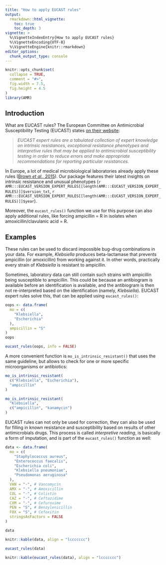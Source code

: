 ```yaml
---
title: "How to apply EUCAST rules"
output:
  rmarkdown::html_vignette:
    toc: true
    toc_depth: 3
vignette: >
  %\VignetteIndexEntry{How to apply EUCAST rules}
  %\VignetteEncoding{UTF-8}
  %\VignetteEngine{knitr::rmarkdown}
editor_options:
  chunk_output_type: console
---
```


```r
knitr::opts_chunk$set(
  collapse = TRUE,
  comment = "#>",
  fig.width = 7.5,
  fig.height = 4.5
)
library(AMR)
```

## Introduction

What are EUCAST rules? The European Committee on Antimicrobial Susceptibility Testing (EUCAST) states [on their website](https://www.eucast.org/expert_rules_and_intrinsic_resistance/):

> *EUCAST expert rules are a tabulated collection of expert knowledge on intrinsic resistances, exceptional resistance phenotypes and interpretive rules that may be applied to antimicrobial susceptibility testing in order to reduce errors and make appropriate recommendations for reporting particular resistances.*

In Europe, a lot of medical microbiological laboratories already apply these rules ([Brown *et al.*, 2015](https://www.eurosurveillance.org/content/10.2807/1560-7917.ES2015.20.2.21008)). Our package features their latest insights on intrinsic resistance and unusual phenotypes (`r AMR:::EUCAST_VERSION_EXPERT_RULES[[length(AMR:::EUCAST_VERSION_EXPERT_RULES)]]$version_txt`, `r AMR:::EUCAST_VERSION_EXPERT_RULES[[length(AMR:::EUCAST_VERSION_EXPERT_RULES)]]$year`).

Moreover, the `eucast_rules()` function we use for this purpose can also apply additional rules, like forcing <help title="ATC: J01CA01">ampicillin</help> = R in isolates when <help title="ATC: J01CR02">amoxicillin/clavulanic acid</help> = R.

## Examples

These rules can be used to discard impossible bug-drug combinations in your data. For example, *Klebsiella* produces beta-lactamase that prevents ampicillin (or amoxicillin) from working against it. In other words, practically every strain of *Klebsiella* is resistant to ampicillin.

Sometimes, laboratory data can still contain such strains with ampicillin being susceptible to ampicillin. This could be because an antibiogram is available before an identification is available, and the antibiogram is then not re-interpreted based on the identification (namely, *Klebsiella*). EUCAST expert rules solve this, that can be applied using `eucast_rules()`:

```r
oops <- data.frame(
  mo = c(
    "Klebsiella",
    "Escherichia"
  ),
  ampicillin = "S"
)
oops

eucast_rules(oops, info = FALSE)
```

A more convenient function is `mo_is_intrinsic_resistant()` that uses the same guideline, but allows to check for one or more specific microorganisms or antibiotics:

```r
mo_is_intrinsic_resistant(
  c("Klebsiella", "Escherichia"),
  "ampicillin"
)

mo_is_intrinsic_resistant(
  "Klebsiella",
  c("ampicillin", "kanamycin")
)
```

EUCAST rules can not only be used for correction, they can also be used for filling in known resistance and susceptibility based on results of other antimicrobials drugs. This process is called *interpretive reading*, is basically a form of imputation, and is part of the `eucast_rules()` function as well:

```r
data <- data.frame(
  mo = c(
    "Staphylococcus aureus",
    "Enterococcus faecalis",
    "Escherichia coli",
    "Klebsiella pneumoniae",
    "Pseudomonas aeruginosa"
  ),
  VAN = "-", # Vancomycin
  AMX = "-", # Amoxicillin
  COL = "-", # Colistin
  CAZ = "-", # Ceftazidime
  CXM = "-", # Cefuroxime
  PEN = "S", # Benzylenicillin
  FOX = "S", # Cefoxitin
  stringsAsFactors = FALSE
)
```
```r
data
```
```r
knitr::kable(data, align = "lccccccc")
```
```r
eucast_rules(data)
```
```r
knitr::kable(eucast_rules(data), align = "lccccccc")
```
